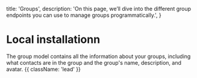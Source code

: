 
  title: 'Groups',
  description:
    'On this page, we’ll dive into the different group endpoints you can use to manage groups programmatically.',
}

<HeroPattern />

# Local installationn



The group model contains all the information about your groups, including what contacts are in the group and the group's name, description, and avatar. {{ className: 'lead' }}





  


